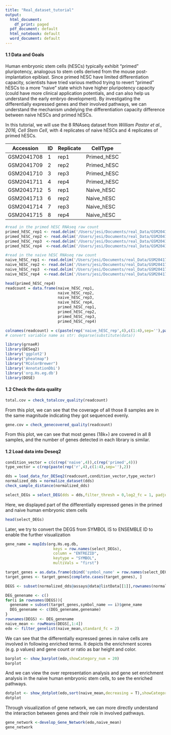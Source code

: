 ```yaml
---
title: "Real_dataset_tutorial"
output:
  html_document:
    df_print: paged
  pdf_document: default
  html_notebook: default
  word_document: default
---
```



#### 1.1 Data and Goals
Human embryonic stem cells (hESCs) typically exhibit "primed" pluripotency, analogous to stem cells derived from the mouse post-implantation epiblast. Since primed hESC have limited differentiation capacity, scientists have tried various method trying to revert "primed" hESCs to a more "naive" state which have higher pluripotency capacity (could have more clinical application potentials, and can also help us understand the early embryo development). By investigating the differentially expressed genes and their involved pathways, we can understand the mechanism undelying the differentiation capacity difference between naive hESCs and primed hESCs.

In this tutorial, we will use the 8 RNAseq dataset from *William Pastor et al., 2016, Cell Stem Cell*, with 4 replicates of naive hESCs and 4 replicates of primed hESCs. 


| Accession  | ID  | Replicate | CellType    |
|------------|-----|-----------|-------------|
|GSM2041708  | 1   |  rep1     | Primed_hESC | 
|GSM2041709  | 2   |  rep2     | Primed_hESC | 
|GSM2041710  | 3   |  rep3     | Primed_hESC | 
|GSM2041711  | 4   |  rep4     | Primed_hESC | 
|GSM2041712  | 5   |  rep1     | Naive_hESC  | 
|GSM2041713  | 6   |  rep2     | Naive_hESC  | 
|GSM2041714  | 7   |  rep3     | Naive_hESC  | 
|GSM2041715  | 8   |  rep4     | Naive_hESC  | 

```r
#read in the primed hESC RNAseq raw count 
primed_hESC_rep1 <- read.delim('/Users/jesi/Documents/real_Data/GSM2041708_RNAseq_UCLA1_Primed_rep1_readsCount.txt',row.names = 1)
primed_hESC_rep2 <- read.delim('/Users/jesi/Documents/real_Data/GSM2041709_RNAseq_UCLA1_Primed_rep2_readsCount.txt',,row.names = 1)
primed_hESC_rep3  <-read.delim('/Users/jesi/Documents/real_Data/GSM2041710_RNAseq_UCLA1_Primed_rep3_readsCount.txt',row.names = 1)
primed_hESC_rep4  <-read.delim('/Users/jesi/Documents/real_Data/GSM2041711_RNAseq_UCLA1_Primed_rep4_readsCount.txt',row.names = 1)

#read in the naive hESC RNAseq raw count 
naive_hESC_rep1 <- read.delim('/Users/jesi/Documents/real_Data/GSM2041712_RNAseq_SSEA4_neg_rep1_readCounts.txt',row.names = 1)
naive_hESC_rep2 <- read.delim('/Users/jesi/Documents/real_Data/GSM2041713_RNAseq_SSEA4_neg_rep2_readCounts.txt',row.names = 1)
naive_hESC_rep3  <-read.delim('/Users/jesi/Documents/real_Data/GSM2041714_RNAseq_SSEA4_neg_rep3_readCounts.txt',row.names = 1)
naive_hESC_rep4  <-read.delim('/Users/jesi/Documents/real_Data/GSM2041715_RNAseq_SSEA4_neg_rep4_readsCount.txt',row.names = 1)

head(primed_hESC_rep4)
readcount = data.frame(naive_hESC_rep1,
                       naive_hESC_rep2,
                       naive_hESC_rep3,
                       naive_hESC_rep4,
                       primed_hESC_rep1,
                       primed_hESC_rep2,
                       primed_hESC_rep3,
                       primed_hESC_rep4)

colnames(readcount) = c(paste(rep('naive_hESC_rep',4),c(1:4),sep=''),paste(rep('primed_hESC_rep',4),c(1:4),sep=''))
# convert variable name as str: deparse(substitute(data))
```



```r
library(grnaeR)
library(DESeq2)
library('ggplot2')
library("pheatmap")
library("RColorBrewer")
library('AnnotationDbi')
library('org.Hs.eg.db')
library(DOSE)
```

#### 1.2 Check the data quality
```r
total.cov = check_totalcov_quality(readcount)
```
From this plot, we can see that the coverage of all those 8 samples are in the same magnitude indicating they got sequenced evenly.


```r
gene.cov = check_genecovered_quality(readcount)
```
From this plot, we can see that most genes (18k+) are covered in all 8 samples, and the number of genes detected in each library is similar.


#### 1.2 Load data into Deseq2
```r
condition_vector = c(c(rep('naive',4)),c(rep('primed',4)))
type_vector = c(rep(paste(rep('r',4),c(1:4),sep=''),2))

dds = load_data_for_DESeq2(readcount,condition_vector,type_vector)
normalized_dds = normalize_dataset(dds)
check_sample_distance(normalized_dds)
```


```r
select_DEGs = select_DEG(dds = dds,filter_thresh = 0,log2_fc = 1, padjust = 0.05)
```

Here, we displayed part of the differentially expressed genes in the primed and naive human embryonic stem cells
```r
head(select_DEGs)
```

Later, we try to convert the DEGS from SYMBOL IS to ENSEMBLE ID to enable the further visualization
```r
gene_name = mapIds(org.Hs.eg.db,
                     keys = row.names(select_DEGs),
                     column = "ENTREZID",
                     keytype = "SYMBOL",
                     multiVals = "first")

target_genes = as.data.frame(cbind('symbol_name' = row.names(select_DEGs),gene_name))
target_genes <- target_genes[complete.cases(target_genes), ]

DEGS <- subset(normalized_dds@assays@data@listData[[1]],rownames(normalized_dds@assays@data@listData[[1]]) %in% rownames(target_genes)==TRUE)
```


```r
DEG_genename <- c()
for(i in rownames(DEGS)){
  genename = subset(target_genes,symbol_name == i)$gene_name
  DEG_genename <- c(DEG_genename,genename)
}
rownames(DEGS) <- DEG_genename
naive_mean <- rowMeans(DEGS[,1:4])
edo <- filter_genelist(naive_mean,standard_fc = 2)
```


We can see that the differentially expressed genes in naive cells are involved in following enriched terms. It depicts the enrichment scores (e.g. p values) and gene count or ratio as bar height and color. 
```r
barplot <- show_barplot(edo,showCategory_num = 20)
barplot
```
And we can view the over representation analysis and gene set enrichment analysis in the naive human embryonic stem cells, to see the enriched pathways.
```r
dotplot <- show_dotplot(edo,sort(naive_mean,decreasing = T),showCategory_num=30)
dotplot
```
Through visualization of gene network, we can more directly understand the interaction between genes and their role in involved pathways.
```r
gene_network <-develop_Gene_Network(edo,naive_mean)
gene_network
```


